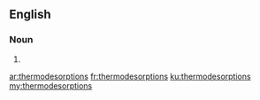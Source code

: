 ==English==

===Noun===
{{head|en|noun plural form}}

# {{plural of|thermodesorption|lang=en}}

[[ar:thermodesorptions]]
[[fr:thermodesorptions]]
[[ku:thermodesorptions]]
[[my:thermodesorptions]]